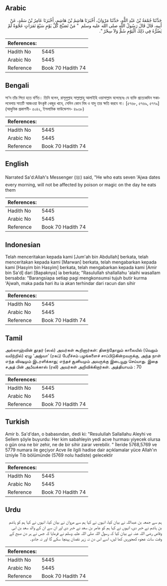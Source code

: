 ## Arabic


<div dir="rtl" lang="ar" style={{fontSize:'larger',backgroundColor:'#f8f9fa',padding:20}}>
حَدَّثَنَا جُمْعَةُ بْنُ عَبْدِ اللَّهِ، حَدَّثَنَا مَرْوَانُ، أَخْبَرَنَا هَاشِمُ بْنُ هَاشِمٍ، أَخْبَرَنَا عَامِرُ بْنُ سَعْدٍ، عَنْ أَبِيهِ، قَالَ قَالَ رَسُولُ اللَّهِ صلى الله عليه وسلم ‏ "‏ مَنْ تَصَبَّحَ كُلَّ يَوْمٍ سَبْعَ تَمَرَاتٍ عَجْوَةً لَمْ يَضُرُّهُ فِي ذَلِكَ الْيَوْمِ سُمٌّ وَلاَ سِحْرٌ ‏"‏‏.‏
</div>
<div style={{backgroundColor:'#f8f9fa',padding:20, marginBottom: 10}}><table> <thead> <tr> <th>References:</th> <th></th> </tr> </thead> <tbody><tr><td>Hadith No</td><td>5445</td></tr><tr><td>Arabic No</td><td>5445</td></tr><tr><td>Reference</td><td>Book 70 Hadith 74</td></tr></tbody></table></div>

## Bengali


<div dir="ltr" lang="bn" style={{fontSize:'larger',backgroundColor:'#f8f9fa',padding:20}}>
সা‘দ তাঁর পিতা হতে বর্ণিত। তিনি বলেন, রাসূলুল্লাহ সাল্লাল্লাহু আলাইহি ওয়াসাল্লাম বলেছেনঃ যে ব্যক্তি প্রত্যেকদিন সকালবেলায় সাতটি আজওয়া উৎকৃষ্ট খেজুর খাবে, সেদিন কোন বিষ ও যাদু তার ক্ষতি করবে না। [৫৭৬৮, ৫৭৬৯, ৫৭৭৯] (আধুনিক প্রকাশনী- ৫০৪২, ইসলামিক ফাউন্ডেশন- ৪৯৩৮)
</div>
<div style={{backgroundColor:'#f8f9fa',padding:20, marginBottom: 10}}><table> <thead> <tr> <th>References:</th> <th></th> </tr> </thead> <tbody><tr><td>Hadith No</td><td>5445</td></tr><tr><td>Arabic No</td><td>5445</td></tr><tr><td>Reference</td><td>Book 70 Hadith 74</td></tr></tbody></table></div>

## English


<div dir="ltr" lang="en" style={{fontSize:'larger',backgroundColor:'#f8f9fa',padding:20}}>
Narrated Sa'd:Allah's Messenger (ﷺ) said, "He who eats seven 'Ajwa dates every morning, will not be affected by poison or magic on the day he eats them
</div>
<div style={{backgroundColor:'#f8f9fa',padding:20, marginBottom: 10}}><table> <thead> <tr> <th>References:</th> <th></th> </tr> </thead> <tbody><tr><td>Hadith No</td><td>5445</td></tr><tr><td>Arabic No</td><td>5445</td></tr><tr><td>Reference</td><td>Book 70 Hadith 74</td></tr></tbody></table></div>

## Indonesian


<div dir="ltr" lang="id" style={{fontSize:'larger',backgroundColor:'#f8f9fa',padding:20}}>
Telah menceritakan kepada kami [Jum'ah bin Abdullah] berkata, telah menceritakan kepada kami [Marwan] berkata, telah mengabarkan kepada kami [Hasyim bin Hasyim] berkata, telah mengabarkan kepada kami [Amir bin Sa'd] dari [Bapaknya] ia berkata; "Rasulullah shallallahu 'alaihi wasallam bersabda: "Barangsiapa setiap pagi mengkonsumsi tujuh butir kurma 'Ajwah, maka pada hari itu ia akan terhindar dari racun dan sihir
</div>
<div style={{backgroundColor:'#f8f9fa',padding:20, marginBottom: 10}}><table> <thead> <tr> <th>References:</th> <th></th> </tr> </thead> <tbody><tr><td>Hadith No</td><td>5445</td></tr><tr><td>Arabic No</td><td>5445</td></tr><tr><td>Reference</td><td>Book 70 Hadith 74</td></tr></tbody></table></div>

## Tamil


<div dir="ltr" lang="ta" style={{fontSize:'larger',backgroundColor:'#f8f9fa',padding:20}}>
அல்லாஹ்வின் தூதர் (ஸல்) அவர்கள் கூறினார்கள்: தினந்தோறும் காலையில் (வெறும் வயிற்றில்) ஏழு ‘அஜ்வா’ (ரகப்) பேரீச்சம் பழங்களைச் சாப்பிடுகின்றவருக்கு, அந்த நாள் எந்த விஷமும் இடரளிக்காது; எந்தச் சூனியமும் அவருக்கு இடையூறு செய்யாது. இதை சஅத் பின் அபீவக்காஸ் (ரலி) அவர்கள் அறிவிக்கிறார்கள். அத்தியாயம் : 70
</div>
<div style={{backgroundColor:'#f8f9fa',padding:20, marginBottom: 10}}><table> <thead> <tr> <th>References:</th> <th></th> </tr> </thead> <tbody><tr><td>Hadith No</td><td>5445</td></tr><tr><td>Arabic No</td><td>5445</td></tr><tr><td>Reference</td><td>Book 70 Hadith 74</td></tr></tbody></table></div>

## Turkish


<div dir="ltr" lang="tr" style={{fontSize:'larger',backgroundColor:'#f8f9fa',padding:20}}>
Amir b. Sa'd'dan, o babasından, dedi ki: "Resulullah Sallallahu Aleyhi ve Sellem şöyle buyurdu: Her kim sabahleyin yedi acve hurması yiyecek olursa o gün ona ne bir zehir, ne de bir sihir zarar verebilir. " İleride 5768,5769 ve 5779 numara ile geçiyor Acve ile ilgili hadise dair açıklamalar yüce Allah'ın izniyle Tıb bölümünde (5769 nolu hadiste) gelecektir
</div>
<div style={{backgroundColor:'#f8f9fa',padding:20, marginBottom: 10}}><table> <thead> <tr> <th>References:</th> <th></th> </tr> </thead> <tbody><tr><td>Hadith No</td><td>5445</td></tr><tr><td>Arabic No</td><td>5445</td></tr><tr><td>Reference</td><td>Book 70 Hadith 74</td></tr></tbody></table></div>

## Urdu


<div dir="rtl" lang="ur" style={{fontSize:'larger',backgroundColor:'#f8f9fa',padding:20}}>
ہم سے جمعہ بن عبداللہ نے بیان کیا، انہوں نے کہا ہم سے مروان نے بیان کیا، انہوں نے کہا ہم کو ہاشم بن ہاشم نے خبر دی، انہوں نے کہا ہم کو عامر بن سعد نے خبر دی اور ان سے ان کے والد سعد بن ابی وقاص رضی اللہ عنہ نے بیان کیا کہ رسول اللہ صلی اللہ علیہ وسلم نے فرمایا کہ جس نے ہر دن صبح کے وقت سات عجوہ کھجوریں کھا لیں، اسے اس دن نہ زہر نقصان پہنچا سکے گا اور نہ جادو۔
</div>
<div style={{backgroundColor:'#f8f9fa',padding:20, marginBottom: 10}}><table> <thead> <tr> <th>References:</th> <th></th> </tr> </thead> <tbody><tr><td>Hadith No</td><td>5445</td></tr><tr><td>Arabic No</td><td>5445</td></tr><tr><td>Reference</td><td>Book 70 Hadith 74</td></tr></tbody></table></div>